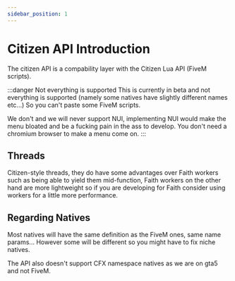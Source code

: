 ```yaml
---
sidebar_position: 1
---
```


# Citizen API Introduction

The citizen API is a compability layer with the Citizen Lua API (FiveM scripts).

:::danger Not everything is supported
This is currently in beta and not everything is supported (namely some natives have slightly different names etc...) So you can't paste some FiveM scripts.

We don't and we will never support NUI, implementing NUI would make the menu bloated and be a fucking pain in the ass to develop. You don't need a chromium browser to make a menu come on.
:::

## Threads
Citizen-style threads, they do have some advantages over Faith workers such as being able to yield them mid-function, Faith workers on the other hand are more lightweight so if you are developing for Faith consider using workers for a little more performance.

## Regarding Natives
Most natives will have the same definition as the FiveM ones, same name params...
However some will be different so you might have to fix niche natives.

The API also doesn't support CFX  namespace natives as we are on gta5 and not FiveM.